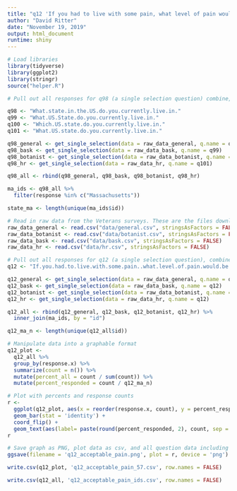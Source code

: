 ```yaml
---
title: "q12 'If you had to live with some pain, what level of pain would be acceptable?' (MA Veterans)"
author: "David Ritter"
date: "November 19, 2019"
output: html_document
runtime: shiny
---
```


```r
# Load libraries
library(tidyverse)
library(ggplot2)
library(stringr)
source("helper.R")
```

```r
# Pull out all responses for q98 (a single selection question) combine, then determine 'question n' (subsequent q are labeled for convenience, do not respond to survey q#)

q98 <- "What.state.in.the.US.do.you.currently.live.in."
q99 <- "What.US.State.do.you.currently.live.in."
q100 <- "Which.US.state.do.you.currently.live.in."
q101 <- "What.US.state.do.you.currently.live.in."

q98_general <- get_single_selection(data = raw_data_general, q.name = q98)
q98_bask <- get_single_selection(data = raw_data_bask, q.name = q99)
q98_botanist <- get_single_selection(data = raw_data_botanist, q.name = q100)
q98_hr <- get_single_selection(data = raw_data_hr, q.name = q101)

q98_all <- rbind(q98_general, q98_bask, q98_botanist, q98_hr)

ma_ids <- q98_all %>% 
  filter(response %in% c("Massachusetts"))

state_ma <- length(unique(ma_ids$id))
```

```r
# Read in raw data from the Veterans surveys. These are the files downloaded from survey monkey saved as a .csv
raw_data_general <- read.csv("data/general.csv", stringsAsFactors = FALSE)
raw_data_botanist <- read.csv("data/botanist.csv", stringsAsFactors = FALSE)
raw_data_bask <- read.csv("data/bask.csv", stringsAsFactors = FALSE)
raw_data_hr <- read.csv("data/hr.csv", stringsAsFactors = FALSE)
```

```r
# Pull out all responses for q12 (a single selection question), combine, then determine 'question n'
q12 <- "If.you.had.to.live.with.some.pain..what.level.of.pain.would.be.acceptable."

q12_general <- get_single_selection(data = raw_data_general, q.name = q12)
q12_bask <- get_single_selection(data = raw_data_bask, q.name = q12)
q12_botanist <- get_single_selection(data = raw_data_botanist, q.name = q12)
q12_hr <- get_single_selection(data = raw_data_hr, q.name = q12)

q12_all <- rbind(q12_general, q12_bask, q12_botanist, q12_hr) %>%
  inner_join(ma_ids, by = "id")

q12_ma_n <- length(unique(q12_all$id))
```

```r
# Manipulate data into a graphable format
q12_plot <- 
  q12_all %>%
  group_by(response.x) %>%
  summarize(count = n()) %>%
  mutate(percent_all = count / sum(count)) %>%
  mutate(percent_responded = count / q12_ma_n)
```

```r
# Plot with percents and response counts
r <- 
  ggplot(q12_plot, aes(x = reorder(response.x, count), y = percent_responded)) +
  geom_bar(stat = 'identity') +
  coord_flip() +
  geom_text(aes(label= paste(round(percent_responded, 2), count, sep = "***")))
r
```

```r
# Save graph as PNG, plot data as csv, and all question data including response IDs as csv (save question n and N at end of plot file as "_x.x")
ggsave(filename = 'q12_acceptable_pain.png', plot = r, device = 'png')

write.csv(q12_plot, 'q12_acceptable_pain_57.csv', row.names = FALSE)

write.csv(q12_all, 'q12_acceptable_pain_ids.csv', row.names = FALSE)
```